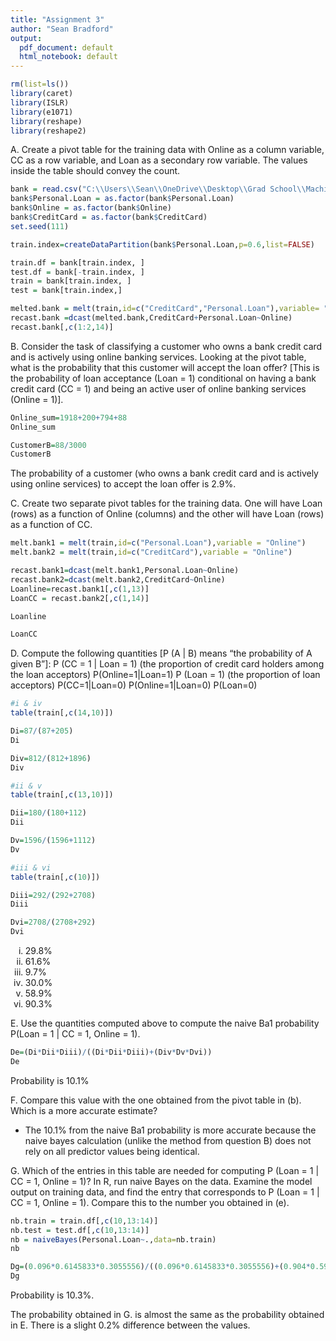 ```yaml
---
title: "Assignment 3"
author: "Sean Bradford"
output:
  pdf_document: default
  html_notebook: default
---
```

```r
rm(list=ls())
library(caret)
library(ISLR)
library(e1071)
library(reshape)
library(reshape2)
```

A. Create a pivot table for the training data with Online as a column variable, CC as a row variable, and Loan as a secondary row variable. The values inside the table should convey the count.
```r
bank = read.csv("C:\\Users\\Sean\\OneDrive\\Desktop\\Grad School\\Machine Learning\\Module 5 - Naive Bayes Classifier\\UniversalBank(1).csv")
bank$Personal.Loan = as.factor(bank$Personal.Loan)
bank$Online = as.factor(bank$Online)
bank$CreditCard = as.factor(bank$CreditCard)
set.seed(111)

train.index=createDataPartition(bank$Personal.Loan,p=0.6,list=FALSE)

train.df = bank[train.index, ]
test.df = bank[-train.index, ]
train = bank[train.index, ]
test = bank[train.index,]
```

```r
melted.bank = melt(train,id=c("CreditCard","Personal.Loan"),variable= "Online")
recast.bank =dcast(melted.bank,CreditCard+Personal.Loan~Online)
recast.bank[,c(1:2,14)]
```

B. Consider the task of classifying a customer who owns a bank credit card and is actively using online banking services. Looking at the pivot table, what is the probability that this customer will accept the loan offer? [This is the probability of loan acceptance (Loan = 1) conditional on having a bank credit card (CC = 1) and being an active user of online banking services (Online = 1)].
```r
Online_sum=1918+200+794+88
Online_sum
```
```r
CustomerB=88/3000
CustomerB
```
The probability of a customer (who owns a bank credit card and is actively using online services) to accept the loan offer is 2.9%.


C. Create two separate pivot tables for the training data. One will have Loan (rows) as a function of Online (columns) and the other will have Loan (rows) as a function of CC.
```r
melt.bank1 = melt(train,id=c("Personal.Loan"),variable = "Online")
melt.bank2 = melt(train,id=c("CreditCard"),variable = "Online")

recast.bank1=dcast(melt.bank1,Personal.Loan~Online)
recast.bank2=dcast(melt.bank2,CreditCard~Online)
Loanline=recast.bank1[,c(1,13)]
LoanCC = recast.bank2[,c(1,14)]
```

```r
Loanline
```

```r
LoanCC
```

D. Compute the following quantities [P (A | B) means “the probability of A given B”]:
P (CC = 1 | Loan = 1) (the proportion of credit card holders among the loan acceptors)
P(Online=1|Loan=1)
P (Loan = 1) (the proportion of loan acceptors)
P(CC=1|Loan=0)
P(Online=1|Loan=0)
P(Loan=0)
```r
#i & iv
table(train[,c(14,10)])
```
```r
Di=87/(87+205)
Di
```
```r
Div=812/(812+1896)
Div
```


```r
#ii & v
table(train[,c(13,10)])
```
```r
Dii=180/(180+112)
Dii
```
```r
Dv=1596/(1596+1112)
Dv
```


```r
#iii & vi
table(train[,c(10)])
```
```r
Diii=292/(292+2708)
Diii
```

```r
Dvi=2708/(2708+292)
Dvi
```
i.    29.8%
ii.   61.6%
iii.  9.7%
iv.   30.0%
v.    58.9%
vi.   90.3%


E. Use the quantities computed above to compute the naive Ba1 probability P(Loan = 1 | CC = 1, Online = 1).
```r
De=(Di*Dii*Diii)/((Di*Dii*Diii)+(Div*Dv*Dvi))
De
```
Probability is 10.1%


F. Compare this value with the one obtained from the pivot table in (b). Which is a more accurate estimate?

- The 10.1% from the naive Ba1 probability is more accurate because the naive bayes calculation (unlike the method from question B) does not rely on all predictor values being identical.


G. Which of the entries in this table are needed for computing P (Loan = 1 | CC = 1, Online = 1)? In R, run naive Bayes on the data. Examine the model output on training data, and find the entry that corresponds to P (Loan = 1 | CC = 1, Online = 1). Compare this to the number you obtained in (e).
```r
nb.train = train.df[,c(10,13:14)]
nb.test = test.df[,c(10,13:14)]
nb = naiveBayes(Personal.Loan~.,data=nb.train)
nb
```
```r
Dg=(0.096*0.6145833*0.3055556)/((0.096*0.6145833*0.3055556)+(0.904*0.5903392*0.2927729))
Dg
```
Probability is 10.3%.

The probability obtained in G. is almost the same as the probability obtained in E. There is a slight 0.2% difference between the values.
